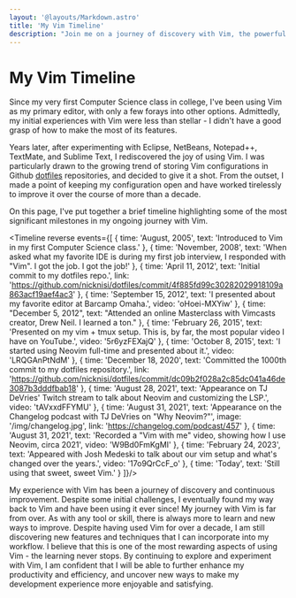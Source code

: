 ```yaml
---
layout: '@layouts/Markdown.astro'
title: 'My Vim Timeline'
description: "Join me on a journey of discovery with Vim, the powerful text editor that has been my trusted companion for over a decade."
---
```



<h1 class="text-6xl">My Vim Timeline</h1>

Since my very first Computer Science class in college, I've been using Vim as my primary editor, with only a few forays into other options. Admittedly, my initial experiences with Vim were less than stellar - I didn't have a good grasp of how to make the most of its features.

Years later, after experimenting with Eclipse, NetBeans, Notepad++, TextMate, and Sublime Text, I rediscovered the joy of using Vim. I was particularly drawn to the growing trend of storing Vim configurations in Github [dotfiles](https://dotfiles.github.io/) repositories, and decided to give it a shot. From the outset, I made a point of keeping my configuration open and have worked tirelessly to improve it over the course of more than a decade.

On this page, I've put together a brief timeline highlighting some of the most significant milestones in my ongoing journey with Vim.

<Timeline reverse events={[
  {
    time: 'August, 2005',
    text: 'Introduced to Vim in my first Computer Science class.'
  },
  {
    time: 'November, 2008',
    text: 'When asked what my favorite IDE is during my first job interview, I responded with "Vim". I got the job. I got the job!'
  },
  {
    time: 'April 11, 2012',
    text: 'Initial commit to my dotfiles repo.',
    link: 'https://github.com/nicknisi/dotfiles/commit/4f885fd99c30282029918109a863acf19aef4ac3'
  },
  {
    time: 'September 15, 2012',
    text: 'I presented about my favorite editor at Barcamp Omaha.',
    video: 'oHoei-MXYiw'
  },
  {
    time: "December 5, 2012",
    text: "Attended an online Masterclass with Vimcasts creator, Drew Neil. I learned a ton."
  },
  {
    time: 'February 26, 2015',
    text: 'Presented on my vim + tmux setup. This is, by far, the most popular video I have on YouTube.',
    video: '5r6yzFEXajQ'
  },
  {
    time: 'October 8, 2015',
    text: 'I started using Neovim full-time and presented about it.',
    video: 'LRQGAnPtNdM'
  },
  {
    time: 'December 18, 2020',
    text: 'Committed the 1000th commit to my dotfiles repository.',
    link: 'https://github.com/nicknisi/dotfiles/commit/dc09b2f028a2c85dc041a46de3087b3dddfbab18'
  },
  {
    time: 'August 28, 2021',
    text: 'Appearance on TJ DeVries\' Twitch stream to talk about Neovim and customizing the LSP.',
    video: 'tAVxxdFFYMU'
  },
  {
    time: 'August 31, 2021',
    text: 'Appearance on the Changelog podcast with TJ DeVries on "Why Neovim?"',
    image: '/img/changelog.jpg',
    link: 'https://changelog.com/podcast/457'
  },
  {
    time: 'August 31, 2021',
    text: 'Recorded a "Vim with me" video, showing how I use Neovim, circa 2021',
    video: 'W9Bd0FmKgMI'
  },
  {
    time: 'February 24, 2023',
    text: 'Appeared with Josh Medeski to talk about our vim setup and what\'s changed over the years.',
    video: '17o9QrCcF_o'
  },
  {
    time: 'Today',
    text: 'Still using that sweet, sweet Vim.'
  }
]}/>

My experience with Vim has been a journey of discovery and continuous improvement. Despite some initial challenges, I eventually found my way back to Vim and have been using it ever since! My journey with Vim is far from over. As with any tool or skill, there is always more to learn and new ways to improve. Despite having used Vim for over a decade, I am still discovering new features and techniques that I can incorporate into my workflow. I believe that this is one of the most rewarding aspects of using Vim - the learning never stops. By continuing to explore and experiment with Vim, I am confident that I will be able to further enhance my productivity and efficiency, and uncover new ways to make my development experience more enjoyable and satisfying.
